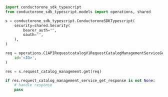 ```python Get.py
import conductorone_sdk_typescript
from conductorone_sdk_typescript.models import operations, shared

s = conductorone_sdk_typescript.ConductoroneSDKTypescript(
    security=shared.Security(
        bearer_auth="",
        oauth="",
    ),
)

req = operations.C1APIRequestcatalogV1RequestCatalogManagementServiceGetRequest(
    id='<ID>',
)

res = s.request_catalog_management.get(req)

if res.request_catalog_management_service_get_response is not None:
    # handle response
    pass
```
